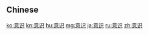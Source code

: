 {{also|意識}}
==Chinese==
{{zh-see|意識}}

[[ko:意识]]
[[kn:意识]]
[[hu:意识]]
[[mg:意识]]
[[ja:意识]]
[[ru:意识]]
[[zh:意识]]